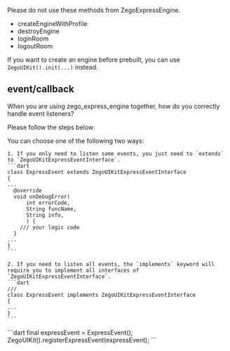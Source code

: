 
Please do not use these methods from ZegoExpressEngine. 
- createEngineWithProfile
- destroyEngine
- loginRoom
- logoutRoom

If you want to create an engine before prebuilt, you can use `ZegoUIKit().init(...)` instead.

## event/callback

When you are using zego_express_engine together, how do you correctly handle event listeners?

Please follow the steps below:

<Steps>
  <Step title="implement your own event class">
    You can choose one of the following two ways:
  
    1. If you only need to listen some events, you just need to `extends` to `ZegoUIKitExpressEventInterface`.
    ```dart
    class ExpressEvent extends ZegoUIKitExpressEventInterface
    {
    ...
      @override
      void onDebugError(
          int errorCode,
          String funcName,
          String info,
          ) {
        /// your logic code
      }
    ...
    }
    ```

    2. If you need to listen all events, the `implements` keyword will require you to implement all interfaces of `ZegoUIKitExpressEventInterface`.  
    ```dart
    /// 
    class ExpressEvent implements ZegoUIKitExpressEventInterface
    {
    ...
    }
    ```
  </Step>
  <Step title="register your own implemented event class">
    ```dart 
    final expressEvent = ExpressEvent();
    ZegoUIKit().registerExpressEvent(expressEvent);
    ```
  </Step>
</Steps>
